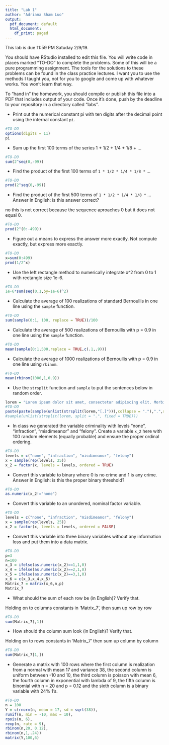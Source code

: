 ```yaml
---
title: "Lab 1"
author: "Adriana Sham Luo"
output:
  pdf_document: default
  html_document:
    df_print: paged
---
```


This lab is due 11:59 PM Satuday 2/9/19. 


You should have RStudio installed to edit this file. You will write code in places marked "TO-DO" to complete the problems. Some of this will be a pure programming assignment. The tools for the solutions to these problems can be found in the class practice lectures. I want you to use the methods I taught you, not for you to google and come up with whatever works. You won't learn that way.

To "hand in" the homework, you should compile or publish this file into a PDF that includes output of your code. Once it's done, push by the deadline to your repository in a directory called "labs".

* Print out the numerical constant pi with ten digits after the decimal point using the internal constant `pi`.

```r
#TO-DO
options(digits = 11)
pi
```

* Sum up the first 100 terms of the series 1 + 1/2 + 1/4 + 1/8 + ...

```r
#TO-DO
sum(2^seq(0,-99))
```

* Find the product of the first 100 terms of `1 * 1/2 * 1/4 * 1/8 *` ...

```r
#TO-DO
prod(2^seq(0,-99))
```


* Find the product of the first 500 terms of `1 * 1/2 * 1/4 * 1/8 *` ... Answer in English: is this answer correct?

no this is not correct because the sequence aproaches 0 but it does not equal 0.
```r
#TO-DO
prod(2^(0:-499))
```

* Figure out a means to express the answer more exactly. Not compute exactly, but express more exactly.

```r
#TO-DO
x=sum(0:499)
prod(1/2^x)
```


* Use the left rectangle method to numerically integrate x^2 from 0 to 1 with rectangle size 1e-6.

```r
#TO-DO
1e-6*sum(seq(0,1,by=1e-6)^2)
```


* Calculate the average of 100 realizations of standard Bernoullis in one line using the `sample` function.

```r
#TO-DO
sum(sample(0:1, 100, replace = TRUE))/100
```


* Calculate the average of 500 realizations of Bernoullis with p = 0.9 in one line using the `sample` function.

```r
#TO-DO
mean(sample(0:1,500,replace = TRUE,c(.1,.9)))
```


* Calculate the average of 1000 realizations of Bernoullis with p = 0.9 in one line using `rbinom`.

```r
#TO-DO
mean(rbinom(1000,1,0.9))
```

* Use the `strsplit` function and `sample` to put the sentences below in random order.

```r
lorem = "Lorem ipsum dolor sit amet, consectetur adipiscing elit. Morbi posuere varius volutpat. Morbi faucibus ligula id massa ultricies viverra. Donec vehicula sagittis nisi non semper. Donec at tempor erat. Integer dapibus mi lectus, eu posuere arcu ultricies in. Cras suscipit id nibh lacinia elementum. Curabitur est augue, congue eget quam in, scelerisque semper magna. Aenean nulla ante, iaculis sed vehicula ac, finibus vel arcu. Mauris at sodales augue. "
#TO-DO
paste(paste(sample(unlist(strsplit(lorem,"[.]"))),collapse = "."),".",sep="")
#sample(unlist(strsplit(lorem, split = ".", fixed = TRUE)))
```

* In class we generated the variable criminality with levels "none", "infraction", "misdimeanor" and "felony". Create a variable `x_2` here with 100 random elements (equally probable) and ensure the proper ordinal ordering.

```r
#TO-DO
levels = c("none", "infraction", "misdimeanor", "felony")
x = sample(rep(levels, 25))
x_2 = factor(x, levels = levels, ordered = TRUE)
```

* Convert this variable to binary where 0 is no crime and 1 is any crime. Answer in English: is this the proper binary threshold?

```r
#TO-DO
as.numeric(x_2!="none")

```

* Convert this variable to an unordered, nominal factor variable.

```r
#TO-DO
levels = c("none", "infraction", "misdimeanor", "felony")
x = sample(rep(levels, 25))
x_2 = factor(x, levels = levels, ordered = FALSE)
```

* Convert this variable into three binary variables without any information loss and put them into a data matrix.

```r
#TO-DO
p=3
n=100
x_3 = ifelse(as.numeric(x_2)==1,1,0)
x_4 = ifelse(as.numeric(x_2)==2,1,0)
x_5 = ifelse(as.numeric(x_2)==3,1,0)
x_6 = c(x_3,x_4,x_5)
Matrix_7 = matrix(x_6,n,p)
Matrix_7
```

* What should the sum of each row be (in English)? Verify that. 

Holding on to columns constants in 'Matrix_7', then sum up row by row
```r
#TO-DO
sum(Matrix_7[,1])

```

* How should the column sum look (in English)? Verify that.

Holding on to rows constants in 'Matrix_7' then sum up column by column
```r
#TO-DO
sum(Matrix_7[1,])

```

* Generate a matrix with 100 rows where the first column is realization from a normal with mean 17 and variance 38, the second column is uniform between -10 and 10, the third column is poisson with mean 6, the fourth column in exponential with lambda of 9, the fifth column is binomial with n = 20 and p = 0.12 and the sixth column is a binary variable with 24% 1's.


```r
#TO-DO
n = 100
Y = c(rnorm(n, mean = 17, sd = sqrt(38)),
runif(n, min = -10, max = 10),
rpois(n, 6),
rexp(n, rate = 9),
rbinom(n,20, 0.12),
rbinom(n,1,.24))
matrix(Y,100,6)
```









